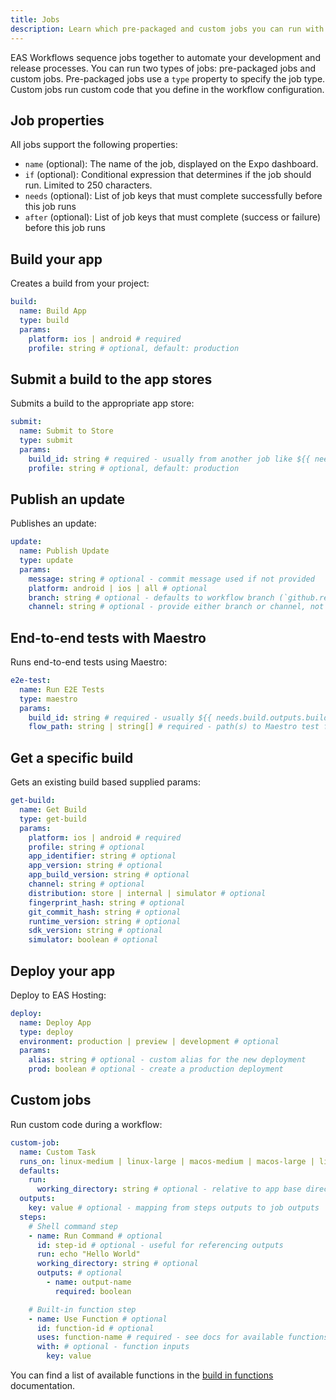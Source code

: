 ```yaml
---
title: Jobs
description: Learn which pre-packaged and custom jobs you can run with EAS Workflows.
---
```


EAS Workflows sequence jobs together to automate your development and release processes. You can run two types of jobs: pre-packaged jobs and custom jobs. Pre-packaged jobs use a `type` property to specify the job type. Custom jobs run custom code that you define in the workflow configuration.

## Job properties

All jobs support the following properties:

- `name` (optional): The name of the job, displayed on the Expo dashboard.
- `if` (optional): Conditional expression that determines if the job should run. Limited to 250 characters.
- `needs` (optional): List of job keys that must complete successfully before this job runs
- `after` (optional): List of job keys that must complete (success or failure) before this job runs

## Build your app

Creates a build from your project:

```yaml .eas/workflows/build.yaml
build:
  name: Build App
  type: build
  params:
    platform: ios | android # required
    profile: string # optional, default: production
```

## Submit a build to the app stores

Submits a build to the appropriate app store:

```yaml .eas/workflows/submit.yaml
submit:
  name: Submit to Store
  type: submit
  params:
    build_id: string # required - usually from another job like ${{ needs.build.outputs.build_id }}
    profile: string # optional, default: production
```

## Publish an update

Publishes an update:

```yaml .eas/workflows/update.yaml
update:
  name: Publish Update
  type: update
  params:
    message: string # optional - commit message used if not provided
    platform: android | ios | all # optional
    branch: string # optional - defaults to workflow branch (`github.ref_name`). If triggering from EAS CLI, specify a branch, for example: ${{ github.ref_name || 'testing' }}
    channel: string # optional - provide either branch or channel, not both
```

## End-to-end tests with Maestro

Runs end-to-end tests using Maestro:

```yaml .eas/workflows/e2e-test.yaml
e2e-test:
  name: Run E2E Tests
  type: maestro
  params:
    build_id: string # required - usually ${{ needs.build.outputs.build_id }}
    flow_path: string | string[] # required - path(s) to Maestro test file(s)
```

## Get a specific build

Gets an existing build based supplied params:

```yaml .eas/workflows/get-build.yaml
get-build:
  name: Get Build
  type: get-build
  params:
    platform: ios | android # required
    profile: string # optional
    app_identifier: string # optional
    app_version: string # optional
    app_build_version: string # optional
    channel: string # optional
    distribution: store | internal | simulator # optional
    fingerprint_hash: string # optional
    git_commit_hash: string # optional
    runtime_version: string # optional
    sdk_version: string # optional
    simulator: boolean # optional
```

## Deploy your app

Deploy to EAS Hosting:

```yaml .eas/workflows/deploy.yaml
deploy:
  name: Deploy App
  type: deploy
  environment: production | preview | development # optional
  params:
    alias: string # optional - custom alias for the new deployment
    prod: boolean # optional - create a production deployment
```

## Custom jobs

Run custom code during a workflow:

```yaml .eas/workflows/custom-job.yaml
custom-job:
  name: Custom Task
  runs_on: linux-medium | linux-large | macos-medium | macos-large | linux-medium-nested-virtualization | linux-large-nested-virtualization # optional, default: linux-medium
  defaults:
    run:
      working_directory: string # optional - relative to app base directory or absolute from repo root
  outputs:
    key: value # optional - mapping from steps outputs to job outputs
  steps:
    # Shell command step
    - name: Run Command # optional
      id: step-id # optional - useful for referencing outputs
      run: echo "Hello World"
      working_directory: string # optional
      outputs: # optional
        - name: output-name
          required: boolean

    # Built-in function step
    - name: Use Function # optional
      id: function-id # optional
      uses: function-name # required - see docs for available functions
      with: # optional - function inputs
        key: value
```

You can find a list of available functions in the [build in functions](/custom-builds/schema/#built-in-eas-functions) documentation.
